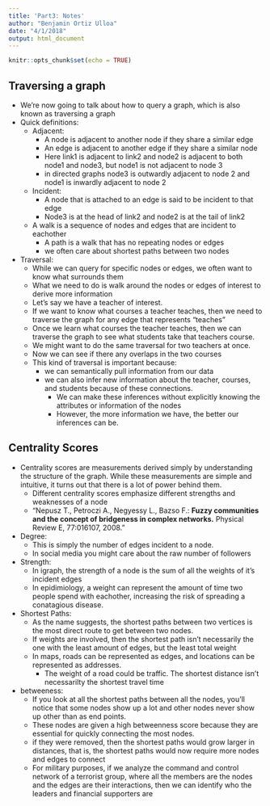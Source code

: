 ```yaml
---
title: 'Part3: Notes'
author: "Benjamin Ortiz Ulloa"
date: "4/1/2018"
output: html_document
---
```


```r
knitr::opts_chunk$set(echo = TRUE)
```


## Traversing a graph

* We're now going to talk about how to query a graph, which is also known as traversing a graph
* Quick definitions:
    + Adjacent:
        * A node is adjacent to another node if they share a similar edge
        * An edge is adjacent to another edge if they share a similar node
        * Here link1 is adjacent to link2 and node2 is adjacent to both node1 and node3, but node1 is not adjacent to node 3
        * in directed graphs node3 is outwardly adjacent to node 2 and node1 is inwardly adjacent to node 2
    + Incident:
        * A node that is attached to an edge is said to be incident to that edge
        * Node3 is at the head of link2 and node2 is at the tail of link2
    + A walk is a sequence of nodes and edges that are incident to eachother
        * A path is a walk that has no repeating nodes or edges
        * we often care about shortest paths between two nodes
* Traversal:
    + While we can query for specific nodes or edges, we often want to know what surrounds them
    + What we need to do is walk around the nodes or edges of interest to derive more information
    + Let's say we have a teacher of interest.
    + If we want to know what courses a teacher teaches, then we need to traverse the graph for any edge that represents "teaches"
    + Once we learn what courses the teacher teaches, then we can traverse the graph to see what students take that teachers course.
    + We might want to do the same traversal for two teachers at once.
    + Now we can see if there any overlaps in the two courses
    + This kind of traversal is important because:
        * we can semantically pull information from our data
        * we can also infer new information about the teacher, courses, and students because of these connections.
            + We can make these inferences without explicitly knowing the attributes or information of the nodes
            + However, the more information we have, the better our inferences can be. 

## Centrality Scores

* Centrality scores are measurements derived simply by understanding the structure of the graph. While these measurements are simple and intuitive, it turns out that there is a lot of power behind them.
    + Different centrality scores emphasize different strengths and weaknesses of a node
    + "Nepusz T., Petroczi A., Negyessy L., Bazso F.: **Fuzzy communities and the concept of bridgeness in complex networks.** Physical Review E, 77:016107, 2008."
* Degree:
    + This is simply the number of edges incident to a node.
    + In social media you might care about the raw number of followers 
* Strength:
    + In igraph, the strength of a node is the sum of all the weights of it's incident edges
    + In epidimiology, a weight can represent the amount of time two people spend with eachother, increasing the risk of spreading a conatagious disease.
* Shortest Paths:
    + As the name suggests, the shortest paths between two vertices is the most direct route to get between two nodes.
    + If weights are involved, then the shortest path isn't necessarily the one with the least amount of edges, but the least total weight
    + In maps, roads can be represented as edges, and locations can be represented as addresses. 
        + The weight of a road could be traffic. The shortest distance isn't necessarilty the shortest travel time
* betweeness:
    + If you look at all the shortest paths between all the nodes, you'll notice that some nodes show up a lot and other nodes never show up other than as end points. 
    + These nodes are given a high betweenness score because they are essential for quickly connecting the most nodes.
    + if they were removed, then the shortest paths would grow larger in distances, that is, the shortest paths would now require more nodes and edges to connect 
    + For military purposes, if we analyze the command and control network of a terrorist group, where all the members are the nodes and the edges are their interactions, then we can identify who the leaders and financial supporters are 